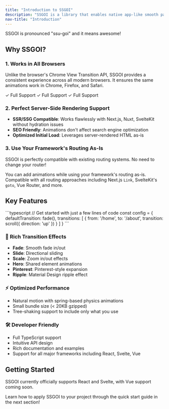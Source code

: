 ```yaml
---
title: "Introduction to SSGOI"
description: "SSGOI is a library that enables native app-like smooth page transition animations on the web."
nav-title: "Introduction"
---
```


<Note type="tip">SSGOI is pronounced "ssu-goi" and it means awesome!</Note>

<Demo autoPlay={false} />

## Why SSGOI?

### 1. Works in All Browsers

Unlike the browser's Chrome View Transition API, SSGOI provides a consistent experience across all modern browsers. It ensures the same animations work in Chrome, Firefox, and Safari.

<Grid cols={3}>
  <Card title="Chrome">
    <Badge variant="success">✓ Full Support</Badge>
  </Card>
  <Card title="Firefox">
    <Badge variant="success">✓ Full Support</Badge>
  </Card>
  <Card title="Safari">
    <Badge variant="success">✓ Full Support</Badge>
  </Card>
</Grid>

### 2. Perfect Server-Side Rendering Support

- **SSR/SSG Compatible**: Works flawlessly with Next.js, Nuxt, SvelteKit without hydration issues
- **SEO Friendly**: Animations don't affect search engine optimization
- **Optimized Initial Load**: Leverages server-rendered HTML as-is

### 3. Use Your Framework's Routing As-Is

<Note>
  SSGOI is perfectly compatible with existing routing systems. No need to change your router!
</Note>

You can add animations while using your framework's routing as-is. Compatible with all routing approaches including Next.js `Link`, SvelteKit's `goto`, Vue Router, and more.

## Key Features

<CodeDemo>
```typescript
// Get started with just a few lines of code
const config = {
  defaultTransition: fade(),
  transitions: [
    {
      from: '/home',
      to: '/about',
      transition: scroll({ direction: 'up' })
    }
  ]
}
```
</CodeDemo>

### 🎨 Rich Transition Effects

- **Fade**: Smooth fade in/out
- **Slide**: Directional sliding
- **Scale**: Zoom in/out effects
- **Hero**: Shared element animations
- **Pinterest**: Pinterest-style expansion
- **Ripple**: Material Design ripple effect

### ⚡ Optimized Performance

- Natural motion with spring-based physics animations
- Small bundle size (< 20KB gzipped)
- Tree-shaking support to include only what you use

### 🛠️ Developer Friendly

- Full TypeScript support
- Intuitive API design
- Rich documentation and examples
- Support for all major frameworks including React, Svelte, Vue

## Getting Started

<Note type="info">
  SSGOI currently officially supports React and Svelte, with Vue support coming soon.
</Note>

Learn how to apply SSGOI to your project through the quick start guide in the next section!
